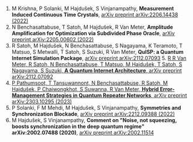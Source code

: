 1.  M Krishna, P Solanki, M Hajdušek, S Vinjanampathy,
    **Measurement Induced Continuous Time Crystals**,
    [arXiv preprint arXiv:2206.14438 (2022)](https://arxiv.org/abs/2206.14438)
2.  N Benchasattabuse, T Satoh, M Hajdušek, R Van Meter,
    **Amplitude Amplification for Optimization via Subdivided Phase Oracle**,
    [arXiv preprint arXiv:2205.00602 (2022)](https://arxiv.org/abs/2205.00602)
3.  R Satoh, M Hajdušek, N Benchasattabuse, S Nagayama, K Teramoto, T Matsuo, S Metwalli, T Satoh, S Suzuki, R Van Meter,
    **QuISP: a Quantum Internet Simulation Package**,
    [arXiv preprint arXiv:2112.07093](https://arxiv.org/abs/2112.07093)
[](https://arxiv.org/abs/2112.07093)5.  [R R Van Meter, R Satoh, N Benchasattabuse, T Matsuo, M Hajdušek, T Satoh, S Nagayama, S Suzuki,
    **A Quantum Internet Architecture**,
    ](https://arxiv.org/abs/2112.07093)[arXiv preprint arXiv:2112.07092](https://arxiv.org/abs/2112.07092)
6.  [P Pathumsoot, T Tansuwannont, N Benchasattabuse, R Satoh, M Hajdušek, P Chaiwongkhot, S Suwanna, R Van Meter,
    **Hybrid Error-Management Strategies in Quantum Repeater Networks**,
    ](https://arxiv.org/abs/2112.07092)[arXiv preprint arXiv:2303.10295 (2023)](https://arxiv.org/abs/2303.10295)
7.  P Solanki, F M Mehdi, M Hajdušek, S Vinjanampathy,
    **Symmetries and Synchronization Blockade**,
    [arXiv preprint arXiv:2212.09388 (2022)](https://arxiv.org/abs/2212.09388)
8.  M Hajdušek, S Vinjanampathy,
    **Comment on "Noise, not squeezing, boosts synchronization in the deep quantum regime" arXiv:2002.07488 (2020)**,
    [arXiv preprint arXiv:2002.11514](https://arxiv.org/abs/2002.11514)
